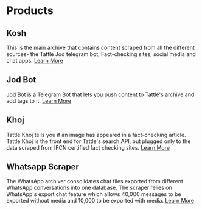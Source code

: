 # Products

## Kosh

This is the main archive that contains content scraped from all the different sources- the Tattle Jod telegram bot, Fact-checking sites, social media and chat apps.
[Learn More](/products/kosh)

## Jod Bot

Jod Bot is a Telegram Bot that lets you push content to Tattle's archive and add tags to it.
[Learn More](/products/jod-bot/)

## Khoj

Tattle Khoj tells you if an image has appeared in a fact-checking article.
Tattle Khoj is the front end for Tattle's search API, but plugged only to the data scraped from IFCN certified fact checking sites.
[Learn More](/products/khoj)

## Whatsapp Scraper
The WhatsApp archiver consolidates chat files exported from different WhatsApp conversations into one database. The scraper relies on WhatsApp's export chat feature which allows 40,000 messages to be exported without media and 10,000 to be exported with media.
[Learn More](/products/whatsapp-archiver)
